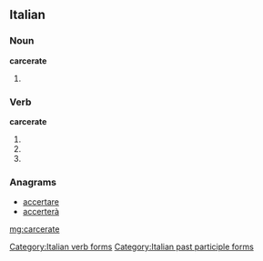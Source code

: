 ==Italian==

===Noun===
'''carcerate''' {{f}}

# {{plural of|[[carcerata]]|lang=it}}

===Verb===
'''carcerate'''

# {{conjugation of|carcerare||2|p|pres|ind|lang=it}}
# {{conjugation of|carcerare||2|p|imp|lang=it}}
# {{form of|[[feminine|Feminine]] plural|carcerato}}

===Anagrams===
* [[accertare#Italian|accertare]]
* [[accerterà#Italian|accerterà]]

[[Category:Italian verb forms]]
[[Category:Italian past participle forms]]

[[mg:carcerate]]